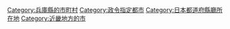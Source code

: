{{catmore}}
{{Commonscat|Kobe, Hyogo}}
{{DEFAULTSORT:Kobe}}
[[Category:兵庫縣的市町村|Category:兵庫縣的市町村]]
[[Category:政令指定都市|Category:政令指定都市]]
[[Category:日本都道府縣廳所在地|Category:日本都道府縣廳所在地]]
[[Category:近畿地方的市|Category:近畿地方的市]]